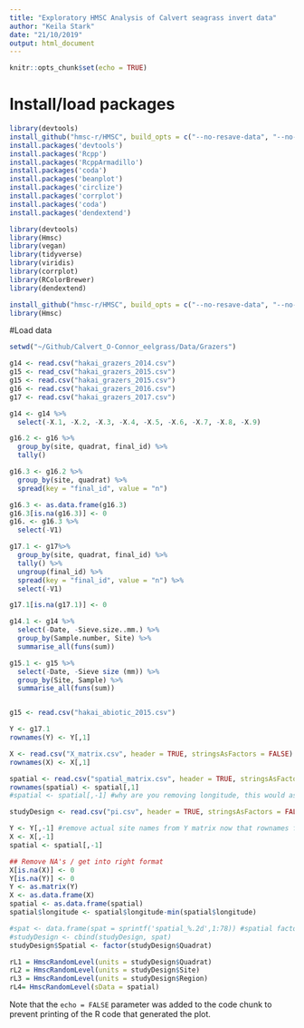 ```yaml
---
title: "Exploratory HMSC Analysis of Calvert seagrass invert data"
author: "Keila Stark"
date: "21/10/2019"
output: html_document
---
```


```r
knitr::opts_chunk$set(echo = TRUE)
```

# Install/load packages

```r
library(devtools)
install_github("hmsc-r/HMSC", build_opts = c("--no-resave-data", "--no-manual"))
install.packages('devtools')
install.packages('Rcpp')
install.packages('RcppArmadillo')
install.packages('coda')
install.packages('beanplot')
install.packages('circlize')
install.packages('corrplot')
install.packages('coda')
install.packages('dendextend')

library(devtools)
library(Hmsc)
library(vegan)
library(tidyverse)
library(viridis)
library(corrplot)
library(RColorBrewer)
library(dendextend)

install_github("hmsc-r/HMSC", build_opts = c("--no-resave-data", "--no-manual"))
library(Hmsc)
```

#Load data

```r
setwd("~/Github/Calvert_O-Connor_eelgrass/Data/Grazers")

g14 <- read.csv("hakai_grazers_2014.csv")
g15 <- read_csv("hakai_grazers_2015.csv")
g15 <- read.csv("hakai_grazers_2015.csv")
g16 <- read.csv("hakai_grazers_2016.csv")
g17 <- read.csv("hakai_grazers_2017.csv")

g14 <- g14 %>%
  select(-X.1, -X.2, -X.3, -X.4, -X.5, -X.6, -X.7, -X.8, -X.9)

g16.2 <- g16 %>% 
  group_by(site, quadrat, final_id) %>% 
  tally() 

g16.3 <- g16.2 %>% 
  group_by(site, quadrat) %>%
  spread(key = "final_id", value = "n")

g16.3 <- as.data.frame(g16.3)
g16.3[is.na(g16.3)] <- 0
g16. <- g16.3 %>%
  select(-V1)

g17.1 <- g17%>% 
  group_by(site, quadrat, final_id) %>% 
  tally() %>%
  ungroup(final_id) %>%
  spread(key = "final_id", value = "n") %>%
  select(-V1)

g17.1[is.na(g17.1)] <- 0

g14.1 <- g14 %>%
  select(-Date, -Sieve.size..mm.) %>%
  group_by(Sample.number, Site) %>%
  summarise_all(funs(sum))

g15.1 <- g15 %>%
  select(-Date, -Sieve size (mm)) %>%
  group_by(Site, Sample) %>%
  summarise_all(funs(sum))


g15 <- read.csv("hakai_abiotic_2015.csv")
```

```r
Y <- g17.1
rownames(Y) <- Y[,1]

X <- read.csv("X_matrix.csv", header = TRUE, stringsAsFactors = FALSE) # 
rownames(X) <- X[,1]

spatial <- read.csv("spatial_matrix.csv", header = TRUE, stringsAsFactors = FALSE) # lat&long coordinates
rownames(spatial) <- spatial[,1]
#spatial <- spatial[,-1] #why are you removing longitude, this would assume no spatial distance between sites at the same latitude but at different longitudes

studyDesign <- read.csv("pi.csv", header = TRUE, stringsAsFactors = FALSE) #factors

Y <- Y[,-1] #remove actual site names from Y matrix now that rownames for all datasets have been established
X <- X[,-1]
spatial <- spatial[,-1]

## Remove NA's / get into right format
X[is.na(X)] <- 0
Y[is.na(Y)] <- 0
Y <- as.matrix(Y)
X <- as.data.frame(X)
spatial <- as.data.frame(spatial)
spatial$longitude <- spatial$longitude-min(spatial$longitude)

#spat <- data.frame(spat = sprintf('spatial_%.2d',1:78)) #spatial factor column for studyDesign
#studyDesign <- cbind(studyDesign, spat)
studyDesign$Spatial <- factor(studyDesign$Quadrat)

rL1 = HmscRandomLevel(units = studyDesign$Quadrat)
rL2 = HmscRandomLevel(units = studyDesign$Site)
rL3 = HmscRandomLevel(units = studyDesign$Region)
rL4= HmscRandomLevel(sData = spatial)
```

Note that the `echo = FALSE` parameter was added to the code chunk to prevent printing of the R code that generated the plot.
